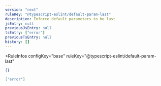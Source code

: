 ```yaml
---
version: "next"
ruleKey: "@typescript-eslint/default-param-last"
description: Enforce default parameters to be last
jsEntry: null
previousJsEntry: null
tsEntry: ["error"]
previousTsEntry: null
history: []
---
```


<RuleInfos 
  configKey="base" 
  ruleKey="@typescript-eslint/default-param-last" 
>

```json
{}
```

```json
["error"]
```

</RuleInfos>
